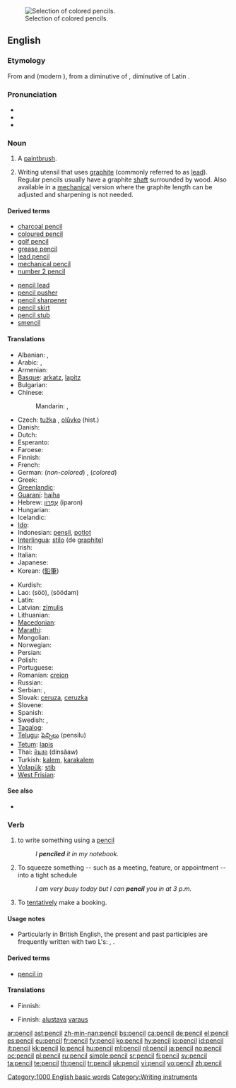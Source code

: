[[Image:Colouring pencils.jpg|thumb|right|Selection of colored pencils.]]
==English==

===Etymology===
From {{etyl|xno}} and {{etyl|fro}} {{term|pincil}} (modern {{term|pinceau||paintbrush}}), from a diminutive of {{etyl|la}} {{term|peniculus||brush}}, diminutive of Latin {{term|penis||tail}}.

===Pronunciation===
* {{IPA|/pɛnsəl/}}
* {{audio|en-us-pencil.ogg|Audio (US)}}
* {{rhymes|ɛnsəl}}

===Noun===
{{en-noun}}

# {{obsolete}} A [[paintbrush]].
# Writing utensil that uses [[graphite]] (commonly referred to as [[lead]]). Regular pencils usually have a graphite [[shaft]] surrounded by wood. Also available in a [[mechanical]] version where the graphite length can be adjusted and sharpening is not needed.

====Derived terms====
{{top2}}
* [[charcoal pencil]]
* [[coloured pencil]]
* [[golf pencil]]
* [[grease pencil]]
* [[lead pencil]]
* [[mechanical pencil]]
* [[number 2 pencil]]
{{mid2}}
* [[pencil lead]]
* [[pencil pusher]]
* [[pencil sharpener]]
* [[pencil skirt]]
* [[pencil stub]]
* [[smencil]]
{{bottom}}

====Translations====
{{trans-top|graphite writing-instrument}}
* Albanian: {{t-|sq|laps|xs=Albanian}}, {{t-|sq|kalem|xs=Albanian}}
* Arabic: {{t+|ar|قلم|m|tr=qálam}},  {{t|ar|قلم رصاص|m|tr=qálam raSaaS}}
* Armenian: {{t-|hy|մատիտ|tr=matit}}
* [[Basque]]: [[arkatz]], [[lapitz]]
* Bulgarian: {{t+|bg|молив|m|tr=moliv}}
* Chinese:
*: Mandarin: {{t-|cmn|鉛筆|sc=Hani}}, {{t-|cmn|铅笔|tr=qiānbǐ|sc=Hani}}
* Czech: [[tužka]] {{f}}, [[olůvko]] (hist.) {{n}}
* Danish: {{t-|da|blyant|c}}
* Dutch: {{t+|nl|potlood|n}}
* Esperanto: {{t-|eo|krajono|xs=Esperanto}}
* Faroese: {{t-|fo|blýantur|m|xs=Faroese}}
* Finnish: {{t+|fi|lyijykynä}}
* French: {{t+|fr|crayon|m}}
* German: (''non-colored'') {{t+|de|Bleistift|m}}, (''colored'') {{t+|de|Buntstift|m}}
* Greek: {{t+|el|μολύβι|n|tr=molívi}}
* [[Greenlandic]]: {{t-|kl|aqerluusaq|xs=Greenlandic}}
* [[Guaraní]]: [[haiha]]
* Hebrew: [[עפרון|עִפָּרוֹן]] (iparon) {{m}}
* Hungarian: {{t+|hu|ceruza}}
* Icelandic: {{t+|is|blýantur|m}}
* [[Ido]]: {{t|io|krayono}}
* Indonesian: [[pensil]], [[potlot]]
* [[Interlingua]]: [[stilo]] (de [[graphite]])
* Irish: {{t-|ga|peann luaidhe|xs=Irish}}
* Italian: {{t+|it|matita|f}}
* Japanese: {{t+|ja|鉛筆|tr=えんぴつ, enpitsu}}
* Korean: {{t+|ko|연필|tr=yeonpil}} ([[鉛筆]])
{{trans-mid}}
* Kurdish: {{ku-Arab|[[پێنووس]]}}
* Lao: {{Laoo|[[ສໍ]]}} (söö), {{Laoo|[[ສໍດໍາ]]}} (söödam)
* Latin: {{t+|la|plumbum}}
* Latvian: [[zīmulis]] {{m}}
* Lithuanian: {{t-|lt|pieštukas|m|xs=Lithuanian}}
* [[Macedonian]]: {{t-|mk|молив|m|tr=móliv}}
* [[Marathi]]: {{t|mr|पेन्सिल|sc=Deva|xs=Marathi}}
* Mongolian: {{t-|mn|харандаа|sc=Cyrl|xs=Mongolian}}
* Norwegian: {{t+|no|blyant}}
* Persian: {{t-|fa|مداد|tr=medâd|xs=Persian}}
* Polish: {{t+|pl|ołówek|m}}
* Portuguese: {{t+|pt|lápis|m}}
* Romanian: [[creion]] {{n}}
* Russian: {{t+|ru|карандаш|m|tr=karandáš}}
* Serbian: {{t-|sr|olovka|f}}, {{t-|sr|pisaljka|f}}
* Slovak: [[ceruza]], [[ceruzka]] {{f}}
* Slovene: {{t+|sl|svinčnik|m}}
* Spanish: {{t+|es|lápiz|m}}
* Swedish: {{t+|sv|blyertspenna|c}}, {{t+|sv|penna|c}}
* [[Tagalog]]: {{t-|tl|lapis|xs=Tagalog}}
* [[Telugu]]: [[పెన్సిలు]] (pensilu)
* [[Tetum]]: [[lapis]]
* Thai: [[ดินสอ]] (dinsǎaw)
* Turkish: [[kalem]], [[karakalem]]
* [[Volapük]]: [[stib]]
* [[West Frisian]]: {{t+|fy|potlead|n|xs=West Frisian}}
{{trans-bottom}}

====See also====
* {{pedialite}}

===Verb===
{{en-verb}}

# to write something using a [[pencil]]
#:''I '''penciled''' it in my notebook.''
# To squeeze something -- such as a meeting, feature, or appointment -- into a tight schedule
#: ''I am very busy today but I can '''pencil''' you in at 3 p.m.''
# To [[tentatively]] make a booking.

====Usage notes====
* Particularly in British English, the present and past participles are frequently written with two L's: {{en-term|pencilling}}, {{en-term|pencilled}}.

====Derived terms====
*[[pencil in]]

====Translations====

{{trans-top|to squeeze into a tight schedule}}
* Finnish: {{t-|fi|tunkea}}
{{trans-mid}}
{{trans-bottom}}

{{trans-top|to make a tentative booking}}
* Finnish: {{t+|fi|tehdä}} [[alustava]] [[varaus]]
{{trans-mid}}
{{trans-bottom}}

[[Category:1000 English basic words]]
[[Category:Writing instruments]]

[[ar:pencil]]
[[ast:pencil]]
[[zh-min-nan:pencil]]
[[bs:pencil]]
[[ca:pencil]]
[[de:pencil]]
[[el:pencil]]
[[es:pencil]]
[[eu:pencil]]
[[fr:pencil]]
[[fy:pencil]]
[[ko:pencil]]
[[hy:pencil]]
[[io:pencil]]
[[id:pencil]]
[[it:pencil]]
[[kk:pencil]]
[[lo:pencil]]
[[hu:pencil]]
[[ml:pencil]]
[[nl:pencil]]
[[ja:pencil]]
[[no:pencil]]
[[oc:pencil]]
[[pl:pencil]]
[[ru:pencil]]
[[simple:pencil]]
[[sr:pencil]]
[[fi:pencil]]
[[sv:pencil]]
[[ta:pencil]]
[[te:pencil]]
[[th:pencil]]
[[tr:pencil]]
[[uk:pencil]]
[[vi:pencil]]
[[vo:pencil]]
[[zh:pencil]]